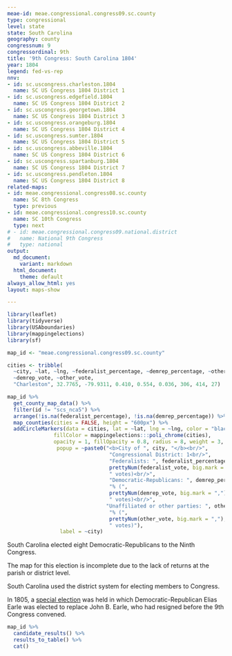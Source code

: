 ```yaml
---
meae-id: meae.congressional.congress09.sc.county
type: congressional
level: state
state: South Carolina
geography: county
congressnum: 9
congressordinal: 9th
title: '9th Congress: South Carolina 1804'
year: 1804
legend: fed-vs-rep
nnv:
- id: sc.uscongress.charleston.1804
  name: SC US Congress 1804 District 1
- id: sc.uscongress.edgefield.1804
  name: SC US Congress 1804 District 2
- id: sc.uscongress.georgetown.1804
  name: SC US Congress 1804 District 3
- id: sc.uscongress.orangeburg.1804
  name: SC US Congress 1804 District 4
- id: sc.uscongress.sumter.1804
  name: SC US Congress 1804 District 5
- id: sc.uscongress.abbeville.1804
  name: SC US Congress 1804 District 6
- id: sc.uscongress.spartanburg.1804
  name: SC US Congress 1804 District 7
- id: sc.uscongress.pendleton.1804
  name: SC US Congress 1804 District 8
related-maps:
- id: meae.congressional.congress08.sc.county
  name: SC 8th Congress
  type: previous
- id: meae.congressional.congress10.sc.county
  name: SC 10th Congress
  type: next
# - id: meae.congressional.congress09.national.district
#   name: National 9th Congress
#   type: national
output:
  md_document:
    variant: markdown
  html_document:
    theme: default
always_allow_html: yes
layout: maps-show

---
```


```r
library(leaflet)
library(tidyverse)
library(USAboundaries)
library(mappingelections)
library(sf)

map_id <- "meae.congressional.congress09.sc.county"

cities <- tribble(
  ~city, ~lat, ~lng, ~federalist_percentage, ~demrep_percentage, ~other_percentage, ~federalist_vote,
  ~demrep_vote, ~other_vote, 
  "Charleston", 32.7765, -79.9311, 0.410, 0.554, 0.036, 306, 414, 27)
```

<div class="map">

```r
map_id %>%
  get_county_map_data() %>%
  filter(id != "scs_nca5") %>% 
  arrange(!is.na(federalist_percentage), !is.na(demrep_percentage)) %>%
  map_counties(cities = FALSE, height = "600px") %>% 
  addCircleMarkers(data = cities, lat = ~lat, lng = ~lng, color = "black",
               fillColor = mappingelections:::poli_chrome(cities),
               opacity = 1, fillOpacity = 0.8, radius = 8, weight = 3,
                popup = ~paste0("<b>City of ", city, "</b><br/>",
                                 "Congressional District: 1<br/>",
                                 "Federalists: ", federalist_percentage * 100, "% (", 
                                 prettyNum(federalist_vote, big.mark = ","), 
                                 " votes)<br/>",
                                 "Democratic-Republicans: ", demrep_percentage * 100,
                                 "% (", 
                                 prettyNum(demrep_vote, big.mark = ","),
                                 " votes)<br/>",
                                "Unaffiliated or other parties: ", other_percentage * 100,
                                 "% (", 
                                 prettyNum(other_vote, big.mark = ","),
                                 " votes)"),
                 label = ~city) 
```

</div>

South Carolina elected eight Democratic-Republicans to the Ninth Congress.

The map for this election is incomplete due to the lack of returns at the parish or district level.

South Carolina used the district system for electing members to Congress.

In 1805, a [special election](https://elections.lib.tufts.edu/catalog/tufts:sc.uscongress.pendleton.1805) was held in which Democratic-Republican Elias Earle was elected to replace John B. Earle, who had resigned before the 9th Congress convened.

<div class="results-table">

```r
map_id %>%
  candidate_results() %>%
  results_to_table() %>%
  cat()
```

</div>

